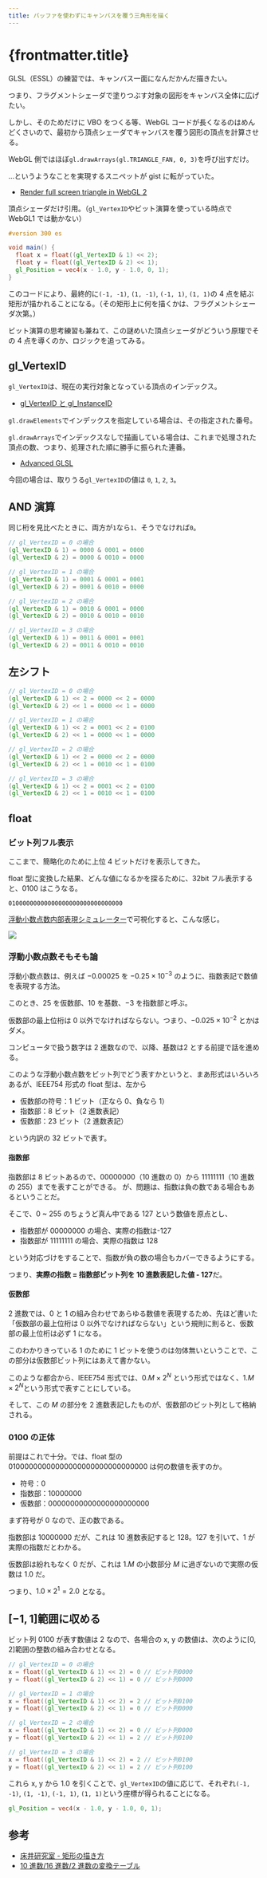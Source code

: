 ```yaml
---
title: バッファを使わずにキャンバスを覆う三角形を描く
---
```


# {frontmatter.title}

GLSL（ESSL）の練習では、キャンバス一面になんだかんだ描きたい。

つまり、フラグメントシェーダで塗りつぶす対象の図形をキャンバス全体に広げたい。

しかし、そのためだけに VBO をつくる等、WebGL コードが長くなるのはめんどくさいので、最初から頂点シェーダでキャンバスを覆う図形の頂点を計算させる。

WebGL 側ではほぼ`gl.drawArrays(gl.TRIANGLE_FAN, 0, 3)`を呼び出すだけ。

…というようなことを実現するスニペットが gist に転がっていた。

- [Render full screen triangle in WebGL 2](https://gist.github.com/strangerintheq/27b8fc4e53432d8b9284364713ce8608)

頂点シェーダだけ引用。（`gl_VertexID`やビット演算を使っている時点で WebGL1 では動かない）

```glsl
#version 300 es

void main() {
  float x = float((gl_VertexID & 1) << 2);
  float y = float((gl_VertexID & 2) << 1);
  gl_Position = vec4(x - 1.0, y - 1.0, 0, 1);
}
```

このコードにより、最終的に`(-1, -1)`, `(1, -1)`, `(-1, 1)`, `(1, 1)`の 4 点を結ぶ矩形が描かれることになる。（その矩形上に何を描くかは、フラグメントシェーダ次第。）

ビット演算の思考練習も兼ねて、この謎めいた頂点シェーダがどういう原理でその 4 点を導くのか、ロジックを追ってみる。

## gl_VertexID

`gl_VertexID`は、現在の実行対象となっている頂点のインデックス。

- [gl_VertexID と gl_InstanceID](https://wgld.org/d/webgl2/w008.html)

`gl.drawElements`でインデックスを指定している場合は、その指定された番号。

`gl.drawArrays`でインデックスなしで描画している場合は、これまで処理された頂点の数、つまり、処理された順に勝手に振られた連番。

- [Advanced GLSL](https://learnopengl.com/Advanced-OpenGL/Advanced-GLSL)

今回の場合は、取りうる`gl_VertexID`の値は `0`, `1`, `2`, `3`。

## AND 演算

同じ桁を見比べたときに、両方が`1`なら`1`、そうでなければ`0`。

```glsl
// gl_VertexID = 0 の場合
(gl_VertexID & 1) = 0000 & 0001 = 0000
(gl_VertexID & 2) = 0000 & 0010 = 0000

// gl_VertexID = 1 の場合
(gl_VertexID & 1) = 0001 & 0001 = 0001
(gl_VertexID & 2) = 0001 & 0010 = 0000

// gl_VertexID = 2 の場合
(gl_VertexID & 1) = 0010 & 0001 = 0000
(gl_VertexID & 2) = 0010 & 0010 = 0010

// gl_VertexID = 3 の場合
(gl_VertexID & 1) = 0011 & 0001 = 0001
(gl_VertexID & 2) = 0011 & 0010 = 0010
```

## 左シフト

```glsl
// gl_VertexID = 0 の場合
(gl_VertexID & 1) << 2 = 0000 << 2 = 0000
(gl_VertexID & 2) << 1 = 0000 << 1 = 0000

// gl_VertexID = 1 の場合
(gl_VertexID & 1) << 2 = 0001 << 2 = 0100
(gl_VertexID & 2) << 1 = 0000 << 1 = 0000

// gl_VertexID = 2 の場合
(gl_VertexID & 1) << 2 = 0000 << 2 = 0000
(gl_VertexID & 2) << 1 = 0010 << 1 = 0100

// gl_VertexID = 3 の場合
(gl_VertexID & 1) << 2 = 0001 << 2 = 0100
(gl_VertexID & 2) << 1 = 0010 << 1 = 0100
```

## float

### ビット列フル表示

ここまで、簡略化のために上位 4 ビットだけを表示してきた。

float 型に変換した結果、どんな値になるかを探るために、32bit フル表示すると、0100 はこうなる。

```
01000000000000000000000000000000
```

[浮動小数点数内部表現シミュレーター](https://tools.m-bsys.com/calculators/ieee754.php)で可視化すると、こんな感じ。

![](/articles/img/float-2.png)

### 浮動小数点数そもそも論

浮動小数点数は、例えば $-0.00025$ を $-0.25 \times 10^{-3}$ のように、指数表記で数値を表現する方法。

このとき、$25$ を仮数部、$10$ を基数、$-3$ を指数部と呼ぶ。

仮数部の最上位桁は 0 以外でなければならない。つまり、$-0.025 \times 10^{-2}$ とかはダメ。

コンピュータで扱う数字は 2 進数なので、以降、基数は$2$ とする前提で話を進める。

このような浮動小数点数をビット列でどう表すかというと、まあ形式はいろいろあるが、IEEE754 形式の float 型は、左から

- 仮数部の符号：1 ビット（正なら 0、負なら 1）
- 指数部：8 ビット（2 進数表記）
- 仮数部：23 ビット（2 進数表記）

という内訳の 32 ビットで表す。

#### 指数部

指数部は 8 ビットあるので、00000000（10 進数の 0）から 11111111（10 進数の 255）までを表すことができる。
が、問題は、指数は負の数である場合もあるということだ。

そこで、0 ~ 255 のちょうど真ん中である 127 という数値を原点とし、

- 指数部が 00000000 の場合、実際の指数は-127
- 指数部が 11111111 の場合、実際の指数は 128

という対応づけをすることで、指数が負の数の場合もカバーできるようにする。

つまり、**実際の指数 = 指数部ビット列を 10 進数表記した値 - 127**だ。

#### 仮数部

2 進数では、0 と 1 の組み合わせであらゆる数値を表現するため、先ほど書いた「仮数部の最上位桁は 0 以外でなければならない」という規則に則ると、仮数部の最上位桁は必ず 1 になる。

このわかりきっている 1 のために 1 ビットを使うのは勿体無いということで、この部分は仮数部ビット列にはあえて書かない。

このような都合から、IEEE754 形式では、$0.M \times 2^N$ という形式ではなく、$1.M \times 2^N$という形式で表すことにしている。

そして、この $M$ の部分を 2 進数表記したものが、仮数部のビット列として格納される。

### 0100 の正体

前提はこれで十分。では、float 型の 01000000000000000000000000000000 は何の数値を表すのか。

- 符号：0
- 指数部：10000000
- 仮数部：00000000000000000000000

まず符号が 0 なので、正の数である。

指数部は 10000000 だが、これは 10 進数表記すると 128。127 を引いて、1 が実際の指数だとわかる。

仮数部は紛れもなく 0 だが、これは $1.M$ の小数部分 $M$ に過ぎないので実際の仮数は 1.0 だ。

つまり、$1.0 \times 2^1 = 2.0$ となる。

## $[-1, 1]$範囲に収める

ビット列 0100 が表す数値は 2 なので、各場合の x, y の数値は、次のように[0, 2]範囲の整数の組み合わせとなる。

```glsl
// gl_VertexID = 0 の場合
x = float((gl_VertexID & 1) << 2) = 0 // ビット列0000
y = float((gl_VertexID & 2) << 1) = 0 // ビット列0000

// gl_VertexID = 1 の場合
x = float((gl_VertexID & 1) << 2) = 2 // ビット列0100
y = float((gl_VertexID & 2) << 1) = 0 // ビット列0000

// gl_VertexID = 2 の場合
x = float((gl_VertexID & 1) << 2) = 0 // ビット列0000
y = float((gl_VertexID & 2) << 1) = 2 // ビット列0100

// gl_VertexID = 3 の場合
x = float((gl_VertexID & 1) << 2) = 2 // ビット列0100
y = float((gl_VertexID & 2) << 1) = 2 // ビット列0100
```

これら x, y から 1.0 を引くことで、`gl_VertexID`の値に応じて、それぞれ`(-1, -1)`, `(1, -1)`, `(-1, 1)`, `(1, 1)`という座標が得られることになる。

```glsl
gl_Position = vec4(x - 1.0, y - 1.0, 0, 1);
```

## 参考

- [床井研究室 - 矩形の描き方](https://marina.sys.wakayama-u.ac.jp/~tokoi/?date=20160831)
- [10 進数/16 進数/2 進数の変換テーブル](http://www.rtpro.yamaha.co.jp/RT/docs/misc/number-table.html)
